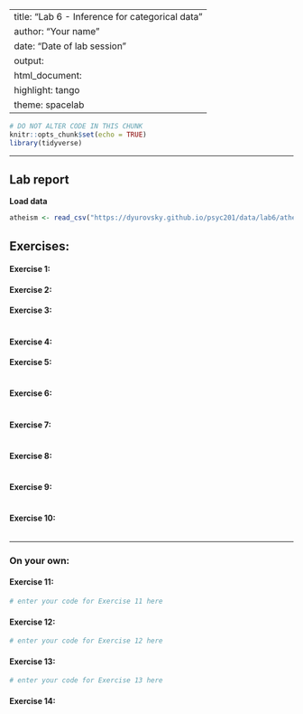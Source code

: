 
---
title: "Lab 6 - Inference for categorical data"
author: "Your name"
date: "Date of lab session"
output: 
  html_document: 
    highlight: tango
    theme: spacelab
---

```r
# DO NOT ALTER CODE IN THIS CHUNK
knitr::opts_chunk$set(echo = TRUE)
library(tidyverse)
```

* * *

## Lab report

**Load data**
```r
atheism <- read_csv("https://dyurovsky.github.io/psyc201/data/lab6/atheism.csv")
```

## Exercises:

#### Exercise 1: 


#### Exercise 2: 


#### Exercise 3: 

```r

```


#### Exercise 4: 



#### Exercise 5: 

```r

```

#### Exercise 6:

```r

```

#### Exercise 7:

```r

```

#### Exercise 8: 

```r

```

#### Exercise 9:

```r

```

#### Exercise 10:

```r

```


* * *

### On your own:

#### Exercise 11:

```r
# enter your code for Exercise 11 here
```

#### Exercise 12:

```r
# enter your code for Exercise 12 here
```


#### Exercise 13:

```r
# enter your code for Exercise 13 here
```

#### Exercise 14:


